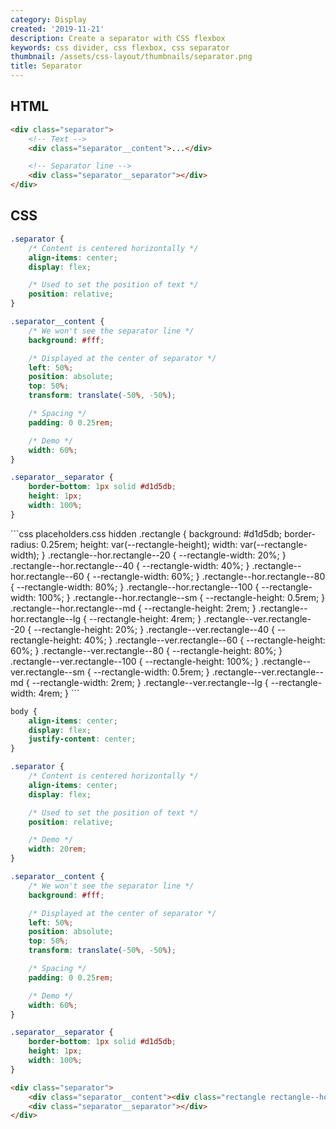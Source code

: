 ```yaml
---
category: Display
created: '2019-11-21'
description: Create a separator with CSS flexbox
keywords: css divider, css flexbox, css separator
thumbnail: /assets/css-layout/thumbnails/separator.png
title: Separator
---
```


## HTML

```html
<div class="separator">
    <!-- Text -->
    <div class="separator__content">...</div>

    <!-- Separator line -->
    <div class="separator__separator"></div>
</div>
```

## CSS

```css
.separator {
    /* Content is centered horizontally */
    align-items: center;
    display: flex;

    /* Used to set the position of text */
    position: relative;
}

.separator__content {
    /* We won't see the separator line */
    background: #fff;

    /* Displayed at the center of separator */
    left: 50%;
    position: absolute;
    top: 50%;
    transform: translate(-50%, -50%);

    /* Spacing */
    padding: 0 0.25rem;

    /* Demo */
    width: 60%;
}

.separator__separator {
    border-bottom: 1px solid #d1d5db;
    height: 1px;
    width: 100%;
}
```

<Playground>
```css placeholders.css hidden
.rectangle {
    background: #d1d5db;
    border-radius: 0.25rem;
    height: var(--rectangle-height);
    width: var(--rectangle-width);
}
.rectangle--hor.rectangle--20 {
    --rectangle-width: 20%;
}
.rectangle--hor.rectangle--40 {
    --rectangle-width: 40%;
}
.rectangle--hor.rectangle--60 {
    --rectangle-width: 60%;
}
.rectangle--hor.rectangle--80 {
    --rectangle-width: 80%;
}
.rectangle--hor.rectangle--100 {
    --rectangle-width: 100%;
}
.rectangle--hor.rectangle--sm {
    --rectangle-height: 0.5rem;
}
.rectangle--hor.rectangle--md {
    --rectangle-height: 2rem;
}
.rectangle--hor.rectangle--lg {
    --rectangle-height: 4rem;
}
.rectangle--ver.rectangle--20 {
    --rectangle-height: 20%;
}
.rectangle--ver.rectangle--40 {
    --rectangle-height: 40%;
}
.rectangle--ver.rectangle--60 {
    --rectangle-height: 60%;
}
.rectangle--ver.rectangle--80 {
    --rectangle-height: 80%;
}
.rectangle--ver.rectangle--100 {
    --rectangle-height: 100%;
}
.rectangle--ver.rectangle--sm {
    --rectangle-width: 0.5rem;
}
.rectangle--ver.rectangle--md {
    --rectangle-width: 2rem;
}
.rectangle--ver.rectangle--lg {
    --rectangle-width: 4rem;
}
```

```css styles.css hidden
body {
    align-items: center;
    display: flex;
    justify-content: center;
}

.separator {
    /* Content is centered horizontally */
    align-items: center;
    display: flex;

    /* Used to set the position of text */
    position: relative;

    /* Demo */
    width: 20rem;
}

.separator__content {
    /* We won't see the separator line */
    background: #fff;

    /* Displayed at the center of separator */
    left: 50%;
    position: absolute;
    top: 50%;
    transform: translate(-50%, -50%);

    /* Spacing */
    padding: 0 0.25rem;

    /* Demo */
    width: 60%;
}

.separator__separator {
    border-bottom: 1px solid #d1d5db;
    height: 1px;
    width: 100%;
}
```

```html index.html hidden
<div class="separator">
    <div class="separator__content"><div class="rectangle rectangle--hor rectangle--sm rectangle--100"></div></div>
    <div class="separator__separator"></div>
</div>
```
</Playground>
